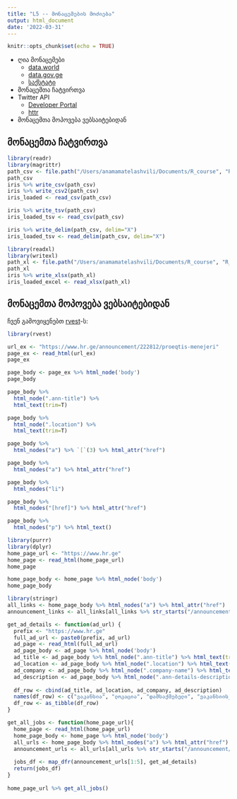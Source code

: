 ```yaml
---
title: "L5 -- მონაცემების მოძიება"
output: html_document
date: '2022-03-31'
---
```


```r
knitr::opts_chunk$set(echo = TRUE)
```

* ღია მონაცემები
    * [data.world](https://data.world/search?q=type%3Adataset&type=resources)
    * [data.gov.ge](https://www.data.gov.ge/Datasets)
    * [საქსტატი](http://www.geostat.ge)
* მონაცემთა ჩატვირთვა
* Twitter API
    * [Developer Portal](https://developer.twitter.com/en/portal/dashboard)
    * [httr](https://httr.r-lib.org)
* მონაცემთა მოპოვება ვებსაიტებიდან

## მონაცემთა ჩატვირთვა 

```r
library(readr)
library(magrittr)
path_csv <- file.path("/Users/anamamatelashvili/Documents/R_course", "R_course/data", "iris.csv")
path_csv
iris %>% write_csv(path_csv)
iris %>% write_csv2(path_csv)
iris_loaded <- read_csv(path_csv)

iris %>% write_tsv(path_csv)
iris_loaded_tsv <- read_csv(path_csv)

iris %>% write_delim(path_csv, delim="X")
iris_loaded_tsv <- read_delim(path_csv, delim="X")

library(readxl)
library(writexl)
path_xl <- file.path("/Users/anamamatelashvili/Documents/R_course", "R_course/data", "iris.xlsx")
path_xl
iris %>% write_xlsx(path_xl)
iris_loaded_excel <- read_xlsx(path_xl)
```


## მონაცემთა მოპოვება ვებსაიტებიდან

ჩვენ გამოვიყენებთ [rvest](https://cran.r-project.org/web/packages/rvest/rvest.pdf)-ს:

```r
library(rvest)

url_ex <- "https://www.hr.ge/announcement/222812/proeqtis-menejeri"
page_ex <- read_html(url_ex) 
page_ex

page_body <- page_ex %>% html_node('body')
page_body

page_body %>% 
  html_node(".ann-title") %>% 
  html_text(trim=T)

page_body %>% 
  html_node(".location") %>% 
  html_text(trim=T)

page_body %>% 
  html_nodes("a") %>% `[`(3) %>% html_attr("href")

page_body %>% 
  html_nodes("a") %>% html_attr("href") 

page_body %>% 
  html_nodes("li")

page_body %>% 
  html_nodes("[href]") %>% html_attr("href")

page_body %>% 
  html_nodes("p") %>% html_text()
```


```r
library(purrr)
library(dplyr)
home_page_url <- "https://www.hr.ge"
home_page <- read_html(home_page_url) 
home_page

home_page_body <- home_page %>% html_node('body')
home_page_body

library(stringr)
all_links <- home_page_body %>% html_nodes("a") %>% html_attr("href") 
announcement_links <- all_links[all_links %>% str_starts("/announcement/")] %>% unique()

get_ad_details <- function(ad_url) {
  prefix <- "https://www.hr.ge"
  full_ad_url <- paste0(prefix, ad_url)
  ad_page <- read_html(full_ad_url)
  ad_page_body <- ad_page %>% html_node('body')
  ad_title <- ad_page_body %>% html_node(".ann-title") %>% html_text(trim=T)
  ad_location <- ad_page_body %>% html_node(".location") %>% html_text(trim=T)
  ad_company <- ad_page_body %>% html_node(".company-name") %>% html_text(trim=T)
  ad_description <- ad_page_body %>% html_node(".ann-details-description") %>% html_text(trim=T)
  
  df_row <- cbind(ad_title, ad_location, ad_company, ad_description)
  names(df_row) <- c("ვაკანსია", "ლოკაცია", "დამსაქმებელი", "ვაკანსიის_დეტალები")
  df_row <- as_tibble(df_row)
}

get_all_jobs <- function(home_page_url){
  home_page <- read_html(home_page_url)
  home_page_body <- home_page %>% html_node('body')
  all_urls <- home_page_body %>% html_nodes("a") %>% html_attr("href") 
  announcement_urls <- all_urls[all_urls %>% str_starts("/announcement/")] %>% unique()
  
  jobs_df <- map_dfr(announcement_urls[1:5], get_ad_details)
  return(jobs_df)
}
 
home_page_url %>% get_all_jobs()
```









